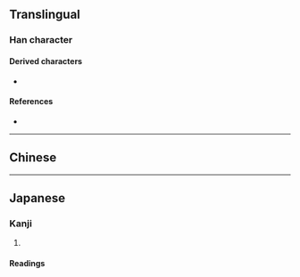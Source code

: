 {{also|攣}}
{{character info}}
==Translingual==

===Han character===
{{Han char|rn=64|rad=手|as=06|sn=10|four=|canj=YCQ|ids=⿱𰁜手}}

====Derived characters====
* {{l|mul|𰣽}}

====References====
* {{Han ref|kx=0431.171|hdz=31864.060|uh=631B|ud=25371}}

----

==Chinese==
{{zh-see|攣}}

----

==Japanese==
{{ja-kanji forms|挛|攣|ex=y}}

===Kanji===
{{ja-kanji|grade=|rs=手6|kyu=挛}}

# {{rfdef|ja|sort=手6}}

====Readings====
{{ja-readings
|goon=れん
|kanon=れん
|kun=つ-る, ひ-く
}}